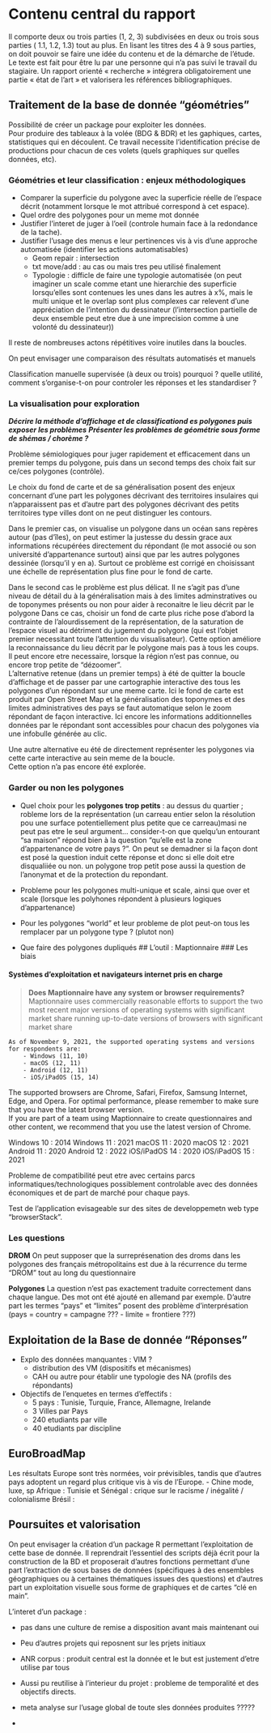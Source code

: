 # Contenu central du rapport

Il comporte deux ou trois parties (1, 2, 3) subdivisées en deux ou trois sous parties ( 1.1, 1.2, 1.3) tout au plus. En lisant les titres des 4 à 9 sous parties, on doit pouvoir se faire une idée du contenu et de la démarche de l'étude. Le texte est fait pour être lu par une personne qui n'a pas suivi le travail du stagiaire. Un rapport orienté « recherche » intégrera obligatoirement une partie « état de l'art » et valorisera les références bibliographiques.

## Traitement de la base de donnée "géométries"

Possibilité de créer un package pour exploiter les données.\
Pour produire des tableaux à la volée (BDG & BDR) et les gaphiques, cartes, statistiques qui en découlent. Ce travail necessite l'identification précise de productions pour chacun de ces volets (quels graphiques sur quelles données, etc).

### Géométries et leur classification : enjeux méthodologiques

-   Comparer la superficie du polygone avec la superficie réelle de l'espace décrit (notamment lorsque le mot attribué correspond à cet espace).
-   Quel ordre des polygones pour un meme mot donnée
-   Justifier l'interet de juger à l'oeil (controle humain face à la redondance de la tache).
-   Justifier l'usage des menus e leur pertinences vis à vis d'une approche automatisée (identifier les actions automatisables)
    -   Geom repair : intersection
    -   txt move/add : au cas ou mais tres peu utilisé finalement
    -   Typologie : difficle de faire une typologie automatisée (on peut imaginer un scale comme etant une hierarchie des superficie lorsqu'elles sont contenues les unes dans les autres à x%, mais le multi unique et le overlap sont plus complexes car relevent d'une appréciation de l'intention du dessinateur (l'intersection partielle de deux ensemble peut etre due à une imprecision comme à une volonté du dessinateur))

Il reste de nombreuses actons répétitives voire inutiles dans la boucles.

On peut envisager une comparaison des résultats automatisés et manuels

Classification manuelle supervisée (à deux ou trois) pourquoi ? quelle utilité, comment s'organise-t-on pour controler les réponses et les standardiser ?

### La visualisation pour exploration

***Décrire la méthode d'affichage et de classificationd es polygones puis exposer les problèmes*** ***Présenter les problèmes de géométrie sous forme de shémas / chorème ?***

Problème sémiologiques pour juger rapidement et efficacement dans un premier temps du polygone, puis dans un second temps des choix fait sur ce/ces polygones (contrôle).

Le choix du fond de carte et de sa généralisation posent des enjeux concernant d'une part les polygones décrivant des territoires insulaires qui n'apparaissent pas et d'autre part des polygones décrivant des petits territoires type villes dont on ne peut distinguer les contours.

Dans le premier cas, on visualise un polygone dans un océan sans repères autour (pas d'îles), on peut estimer la justesse du dessin grace aux informations récupérées directement du répondant (le mot associé ou son université d'appartenance surtout) ainsi que par les autres polygones dessinée (lorsqu'il y en a). Surtout ce problème est corrigé en choisissant une échelle de représentation plus fine pour le fond de carte.

Dans le second cas le problème est plus délicat. Il ne s'agit pas d'une niveau de détail du à la généralisation mais à des limites adminstratives ou de toponymes présents ou non pour aider à reconaitre le lieu décrit par le polygone Dans ce cas, choisir un fond de carte plus riche pose d'abord la contrainte de l'alourdissement de la représentation, de la saturation de l'espace visuel au détriment du jugement du polygone (qui est l'objet premier necessitant toute l'attention du visualisateur). Cette option améliore la reconnaissance du lieu décrit par le polygone mais pas à tous les coups. Il peut encore etre necessaire, lorsque la région n'est pas connue, ou encore trop petite de "dézoomer".\
L'alternative retenue (dans un premier temps) à été de quitter la boucle d'affichage et de passer par une cartographie interactive des tous les polygones d'un répondant sur une meme carte. Ici le fond de carte est produit par Open Street Map et la généralisation des toponymes et des limites administratives des pays se faut automatique selon le zoom répondant de façon interactive. Ici encore les informations additionnelles données par le répondant sont accessibles pour chacun des polygones via une infobulle générée au clic.

Une autre alternative eu été de directement représenter les polygones via cette carte interactive au sein meme de la boucle.\
Cette option n'a pas encore été explorée.

### Garder ou non les polygones

-   Quel choix pour les **polygones trop petits** : au dessus du quartier ; robleme lors de la représentation (un carreau entier selon la résolution pou une surface potentiellement plus petite que ce carreau)masi ne peut pas etre le seul argument... consider-t-on que quelqu'un entourant "sa maison" répond bien à la question "qu'elle est la zone d'appartenance de votre pays ?". On peut se demadner si la façon dont est posé la question induit cette réponse et donc si elle doit etre disqualiiée ou non. un polygone trop petit pose aussi la question de l'anonymat et de la protection du repondant.

-   Probleme pour les polygones multi-unique et scale, ainsi que over et scale (lorsque les polyhones répondent à plusieurs logiques d'appartenance)

-   Pour les polygones "world" et leur probleme de plot peut-on tous les remplacer par un polygone type ? (plutot non)

-   Que faire des polygones dupliqués \## L'outil : Maptionnaire \### Les biais

#### Systèmes d'exploitation et navigateurs internet pris en charge

> **Does Maptionnaire have any system or browser requirements?** Maptionnaire uses commercially reasonable efforts to support the two most recent major versions of operating systems with significant market share running up-to-date versions of browsers with significant market share

    As of November 9, 2021, the supported operating systems and versions for respondents are:
        - Windows (11, 10)
        - macOS (12, 11)
        - Android (12, 11)
        - iOS/iPadOS (15, 14)

The supported browsers are Chrome, Safari, Firefox, Samsung Internet, Edge, and Opera. For optimal performance, please remember to make sure that you have the latest browser version.\
If you are part of a team using Maptionnaire to create questionnaires and other content, we recommend that you use the latest version of Chrome.

Windows 10 : 2014 Windows 11 : 2021 macOS 11 : 2020 macOS 12 : 2021 Android 11 : 2020 Android 12 : 2022 iOS/iPadOS 14 : 2020 iOS/iPadOS 15 : 2021

Probleme de compatibilité peut etre avec certains parcs informatiques/technologiques possiblement controlable avec des données économiques et de part de marché pour chaque pays.

Test de l'application evisageable sur des sites de developpemetn web type "browserStack".

### Les questions

**DROM** On peut supposer que la surreprésenation des droms dans les polygones des français métropolitains est due à la récurrence du terme "DROM" tout au long du questionnaire

**Polygones** La question n'est pas exactement traduite correctement dans chaque langue. Des mot ont été ajouté en allemand par exemple. D'autre part les termes "pays" et "limites" posent des problème d'interprésation (pays = country = campagne ??? - limite = frontiere ???)

## Exploitation de la Base de donnée "Réponses"

-   Explo des données manquantes : VIM ?
    -   distribution des VM (dispositifs et mécanismes)
    -   CAH ou autre pour établir une typologie des NA (profils des répondants)
-   Objectifs de l'enquetes en termes d'effectifs :
    -   5 pays : Tunisie, Turquie, France, Allemagne, Irelande
    -   3 Villes par Pays
    -   240 etudiants par ville
    -   40 etudiants par discipline

## EuroBroadMap

Les résultats Europe sont très normées, voir prévisibles, tandis que d'autres pays adoptent un regard plus critique vis à vis de l'Europe. - Chine mode, luxe, sp Afrique : Tunisie et Sénégal : crique sur le racisme / inégalité / colonialisme Brésil :

## Poursuites et valorisation 

On peut envisager la création d'un package R permettant l'exploitation de cette base de donnée. Il reprendrait l'essentiel des scripts déjà écrit pour la construction de la BD et proposerait d'autres fonctions permettant d'une part l'extraction de sous bases de données (spécifiques à des ensembles géographiques ou à certaines thématiques issues des questions) et d'autres part un exploitation visuelle sous forme de graphiques et de cartes "clé en main".

L'interet d'un package :

-   pas dans une culture de remise a disposition avant mais maintenant oui

-   Peu d'autres projets qui reposnent sur les prjets initiaux

-   ANR corpus : produit central est la donnée et le but est justement d'etre utilise par tous

-   Aussi pu reutilise à l'interieur du projet : probleme de temporalité et des objectifs directs.

-   meta analyse sur l'usage global de toute sles données produites ?????

-   
